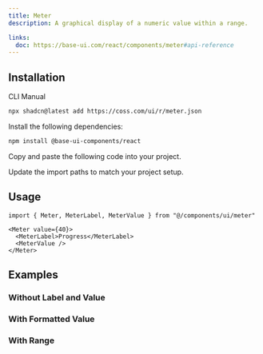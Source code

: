 ```yaml
---
title: Meter
description: A graphical display of a numeric value within a range.

links:
  doc: https://base-ui.com/react/components/meter#api-reference
---
```


<ComponentPreview
  name="meter-demo"
  className="[&_.preview>*]:w-full [&_.preview>*]:max-w-64"
/>

## Installation

<CodeTabs>

<TabsList>
  <TabsTab value="cli">CLI</TabsTab>
  <TabsTab value="manual">Manual</TabsTab>
</TabsList>
<TabsPanel value="cli">

```bash
npx shadcn@latest add https://coss.com/ui/r/meter.json
```

</TabsPanel>

<TabsPanel value="manual">

<Steps>

<Step>Install the following dependencies:</Step>

```bash
npm install @base-ui-components/react
```

<Step>Copy and paste the following code into your project.</Step>

<ComponentSource name="meter" title="components/ui/meter.tsx" />

<Step>Update the import paths to match your project setup.</Step>

</Steps>

</TabsPanel>

</CodeTabs>

## Usage

```tsx
import { Meter, MeterLabel, MeterValue } from "@/components/ui/meter"
```

```tsx
<Meter value={40}>
  <MeterLabel>Progress</MeterLabel>
  <MeterValue />
</Meter>
```

## Examples

### Without Label and Value

<ComponentPreview
  name="meter-simple"
  className="[&_.preview>*]:w-full [&_.preview>*]:max-w-64"
/>

### With Formatted Value

<ComponentPreview
  name="meter-with-formatted-value"
  className="[&_.preview>*]:w-full [&_.preview>*]:max-w-64"
/>

### With Range

<ComponentPreview
  name="meter-with-range"
  className="[&_.preview>*]:w-full [&_.preview>*]:max-w-64"
/>
